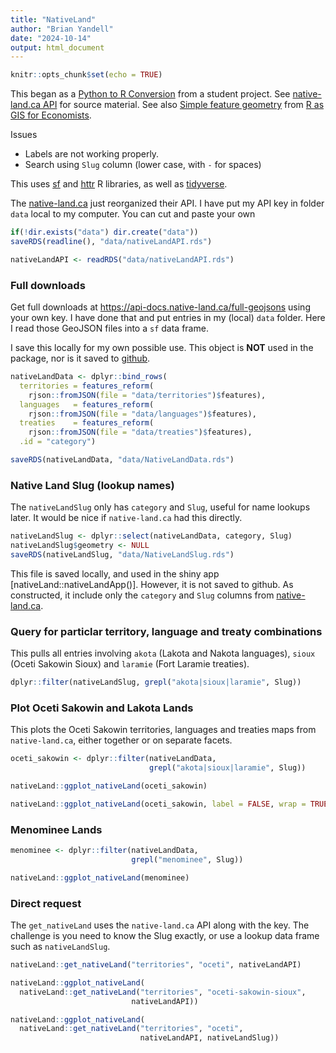 ```yaml
---
title: "NativeLand"
author: "Brian Yandell"
date: "2024-10-14"
output: html_document
---
```


```r
knitr::opts_chunk$set(echo = TRUE)
```

This began as a 
[Python to R Conversion](https://www.codeconvert.ai/python-to-r-converter)
from a student project.
See
[native-land.ca API](https://native-land.ca/resources/api-docs/)
for source material.
See also 
[Simple feature geometry](https://tmieno2.github.io/R-as-GIS-for-Economists/simple-feature-geometry-simple-feature-geometry-list-column-and-simple-feature.html)
from
[R as GIS for Economists](https://tmieno2.github.io/R-as-GIS-for-Economists/).

Issues

- Labels are not working properly.
- Search using `Slug` column (lower case, with `-` for spaces)

This uses
[sf](https://r-spatial.github.io/sf/)
and
[httr](https://httr.r-lib.org/)
R libraries, as well as
[tidyverse](https://www.tidyverse.org/).

The
[native-land.ca](https://native-land.ca/resources/api-docs/)
just reorganized their API.
I have put my API key in folder `data` local to my computer.
You can cut and paste your own

```r
if(!dir.exists("data") dir.create("data"))
saveRDS(readline(), "data/nativeLandAPI.rds")
```

```r
nativeLandAPI <- readRDS("data/nativeLandAPI.rds")
```

### Full downloads

Get full downloads at <https://api-docs.native-land.ca/full-geojsons>
using your own key.
I have done that and put entries in my (local) `data` folder.
Here I read those GeoJSON files into a `sf` data frame.

I save this locally for my own possible use.
This object is **NOT** used in the package, nor is it
saved to
[github](https://github.com/byandell-Tribal/nativeLand).

```r
nativeLandData <- dplyr::bind_rows(
  territories = features_reform(
    rjson::fromJSON(file = "data/territories")$features),
  languages   = features_reform(
    rjson::fromJSON(file = "data/languages")$features),
  treaties    = features_reform(
    rjson::fromJSON(file = "data/treaties")$features),
  .id = "category")
```

```r
saveRDS(nativeLandData, "data/NativeLandData.rds")
```

### Native Land Slug (lookup names)

The `nativeLandSlug` only has `category` and `Slug`,
useful for name lookups later. 
It would be nice if `native-land.ca` had this directly.

```r
nativeLandSlug <- dplyr::select(nativeLandData, category, Slug)
nativeLandSlug$geometry <- NULL
saveRDS(nativeLandSlug, "data/NativeLandSlug.rds")
```

This file is saved locally, and used in the shiny app
[nativeLand::nativeLandApp()].
However, it is not saved to github.
As constructed, it include only the `category` and `Slug`
columns from
[native-land.ca](https://native-land.ca/resources/api-docs/).

### Query for particlar territory, language and treaty combinations

This pulls all entries involving `akota` (Lakota and Nakota languages),
`sioux` (Oceti Sakowin Sioux) and `laramie` (Fort Laramie treaties).

```r
dplyr::filter(nativeLandSlug, grepl("akota|sioux|laramie", Slug))
```

### Plot Oceti Sakowin and Lakota Lands

This plots the Oceti Sakowin territories, languages and treaties
maps from `native-land.ca`, either together or on separate facets.

```r
oceti_sakowin <- dplyr::filter(nativeLandData,
                               grepl("akota|sioux|laramie", Slug))
```

```r
nativeLand::ggplot_nativeLand(oceti_sakowin)
```

```r
nativeLand::ggplot_nativeLand(oceti_sakowin, label = FALSE, wrap = TRUE)
```

### Menominee Lands

```r
menominee <- dplyr::filter(nativeLandData,
                           grepl("menominee", Slug))
```

```r
nativeLand::ggplot_nativeLand(menominee)
```

### Direct request

The `get_nativeLand` uses the `native-land.ca` API along with the key.
The challenge is you need to know the Slug exactly,
or use a lookup data frame such as `nativeLandSlug`.

```r
nativeLand::get_nativeLand("territories", "oceti", nativeLandAPI)
```

```r
nativeLand::ggplot_nativeLand(
  nativeLand::get_nativeLand("territories", "oceti-sakowin-sioux",
                           nativeLandAPI))
```

```r
nativeLand::ggplot_nativeLand(
  nativeLand::get_nativeLand("territories", "oceti",
                             nativeLandAPI, nativeLandSlug))
```
